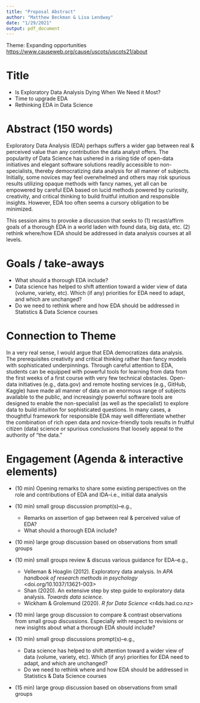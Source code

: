 ```yaml
---
title: "Proposal Abstract"
author: "Matthew Beckman & Lisa Lendway"
date: "1/29/2021"
output: pdf_document
---
```


Theme: Expanding opportunities <https://www.causeweb.org/cause/uscots/uscots21/about>

# Title

- Is Exploratory Data Analysis Dying When We Need it Most?  
- Time to upgrade EDA
- Rethinking EDA in Data Science


# Abstract (150 words)


Exploratory Data Analysis (EDA) perhaps suffers a wider gap between real & perceived value than any contribution the data analyst offers.  The popularity of Data Science has ushered in a rising tide of open-data initiatives and elegant software solutions readily accessible to non-specialists, thereby democratizing data analysis for all manner of subjects.  Initially, some novices may feel overwhelmed and others may risk spurious results utilizing opaque methods with fancy names, yet all can be empowered by careful EDA based on lucid methods powered by curiosity, creativity, and critical thinking to build fruitful intuition and responsible insights.  However, EDA too often seems a cursory obligation to be minimized.

This session aims to provoke a discussion that seeks to (1) recast/affirm goals of a thorough EDA in a world laden with found data, big data, etc. (2) rethink where/how EDA should be addressed in data analysis courses at all levels.




# Goals / take-aways

- What should a thorough EDA include?  
- Data science has helped to shift attention toward a wider view of data (volume, variety, etc).  Which (if any) priorities for EDA need to adapt, and which are unchanged?
- Do we need to rethink where and how EDA should be addressed in Statistics & Data Science courses


# Connection to Theme

In a very real sense, I would argue that EDA democratizes data analysis.  The prerequisites creativity and critical thinking rather than fancy models with sophisticated underpinnings.  Through careful attention to EDA, students can be equipped with powerful tools for learning from data from the first weeks of a first course with very few technical obstacles.  Open-data initiatives (e.g., data.gov) and remote hosting services (e.g., GitHub, Kaggle) have made all manner of data on an enormous range of subjects available to the public, and increasingly powerful software tools are designed to enable the non-specialist (as well as the specialist) to explore data to build intuition for sophisticated questions.  In many cases, a thoughtful framework for responsible EDA may well differentiate whether the combination of rich open data and novice-friendly tools results in fruitful citizen (data) science or spurious conclusions that loosely appeal to the authority of "the data."


# Engagement (Agenda & interactive elements)

- (10 min) Opening remarks to share some existing perspectives on the role and contributions of EDA and IDA--i.e., initial data analysis

- (10 min) small group discussion prompt(s)--e.g., 
    - Remarks on assertion of gap between real & perceived value of EDA?  
    - What should a thorough EDA include?  

- (10 min) large group discussion based on observations from small groups

- (10 min) small groups review & discuss various guidance for EDA--e.g., 
    - Velleman & Hoaglin (2012). Exploratory data analysis. In *APA handbook of research methods in psychology* <doi.org/10.1037/13621-003>
    - Shan (2020). An extensive step by step guide to exploratory data analysis.  *Towards data science.*
    - Wickham & Grolemund (2020). *R for Data Science* <r4ds.had.co.nz>

- (10 min) large group discussion to compare & contrast observations from small group discussions.  Especially with respect to revisions or new insights about what a thorough EDA should include?

- (10 min) small group discussions prompt(s)--e.g.,  
    - Data science has helped to shift attention toward a wider view of data (volume, variety, etc).  Which (if any) priorities for EDA need to adapt, and which are unchanged?
    - Do we need to rethink where and how EDA should be addressed in Statistics & Data Science courses

- (15 min) large group discussion based on observations from small groups



